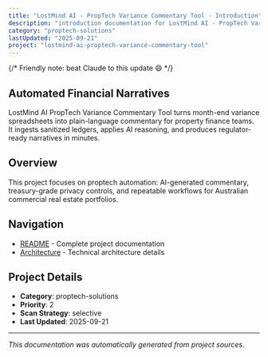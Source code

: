 ```yaml
---
title: "LostMind AI - PropTech Variance Commentary Tool - Introduction"
description: "introduction documentation for LostMind AI - PropTech Variance Commentary Tool"
category: "proptech-solutions"
lastUpdated: "2025-09-21"
project: "lostmind-ai-proptech-variance-commentary-tool"
---
```


{/* Friendly note: beat Claude to this update 😄 */}

## Automated Financial Narratives

LostMind AI PropTech Variance Commentary Tool turns month-end variance spreadsheets into plain-language commentary for property finance teams. It ingests sanitized ledgers, applies AI reasoning, and produces regulator-ready narratives in minutes.

## Overview

This project focuses on proptech automation: AI-generated commentary, treasury-grade privacy controls, and repeatable workflows for Australian commercial real estate portfolios.

## Navigation

- [README](./readme) - Complete project documentation
- [Architecture](./architecture) - Technical architecture details


## Project Details

- **Category**: proptech-solutions
- **Priority**: 2
- **Scan Strategy**: selective
- **Last Updated**: 2025-09-21

---

*This documentation was automatically generated from project sources.*
